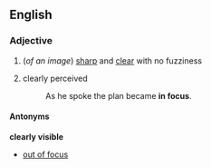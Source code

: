 ==English==

===Adjective===
{{en-adj|pos=[[in]] [[focus]]}}

#(''of an image'') [[sharp]] and [[clear]] with no fuzziness
#{{idiomatic|of one's thoughts}} clearly perceived
#: As he spoke the plan became '''in focus'''.

====Antonyms====
'''clearly visible'''
*[[out of focus]]